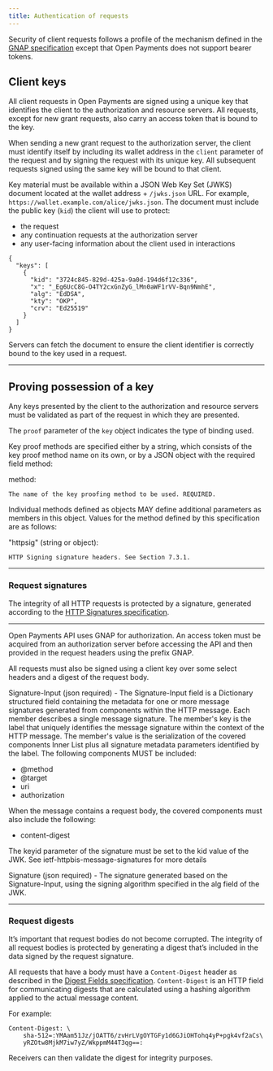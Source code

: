 ```yaml
---
title: Authentication of requests
---
```


Security of client requests follows a profile of the mechanism defined in the [GNAP specification](https://datatracker.ietf.org/doc/html/draft-ietf-gnap-core-protocol#name-securing-requests-from-the-) except that Open Payments does not support bearer tokens.

## Client keys

All client requests in Open Payments are signed using a unique key that identifies the client to the authorization and resource servers. All requests, except for new grant requests, also carry an access token that is bound to the key.

When sending a new grant request to the authorization server, the client must identify itself by including its wallet address in the `client` parameter of the request and by signing the request with its unique key. All subsequent requests signed using the same key will be bound to that client.

Key material must be available within a JSON Web Key Set (JWKS) document located at the wallet address + `/jwks.json` URL. For example, `https://wallet.example.com/alice/jwks.json`. The document must include the public key (`kid`) the client will use to protect:

- the request
- any continuation requests at the authorization server
- any user-facing information about the client used in interactions

```http
{
  "keys": [
    {
      "kid": "3724c845-829d-425a-9a0d-194d6f12c336",
      "x": "_Eg6UcC8G-O4TY2cxGnZyG_lMn0aWF1rVV-Bqn9NmhE",
      "alg": "EdDSA",
      "kty": "OKP",
      "crv": "Ed25519"
    }
  ]
}
```

Servers can fetch the document to ensure the client identifier is correctly bound to the key used in a request.

---

## Proving possession of a key

Any keys presented by the client to the authorization and resource servers must be validated as part of the request in which they are presented.

The `proof` parameter of the `key` object indicates the type of binding used.

Key proof methods are specified either by a string, which consists of the key proof method name on its own, or by a JSON object with the required field method:

method:

    The name of the key proofing method to be used. REQUIRED.

Individual methods defined as objects MAY define additional parameters as members in this object.
Values for the method defined by this specification are as follows:

"httpsig" (string or object):

    HTTP Signing signature headers. See Section 7.3.1.

---

### Request signatures

The integrity of all HTTP requests is protected by a signature, generated according to the [HTTP Signatures specification](https://datatracker.ietf.org/doc/draft-ietf-httpbis-message-signatures/).

---

Open Payments API uses GNAP for authorization. An access token must be acquired from an authorization server before accessing the API and then provided in the request headers using the prefix GNAP.

All requests must also be signed using a client key over some select headers and a digest of the request body.

Signature-Input (json required) - The Signature-Input field is a Dictionary structured field containing the metadata for one or more message signatures generated from components within the HTTP message. Each member describes a single message signature. The member's key is the label that uniquely identifies the message signature within the context of the HTTP message. The member's value is the serialization of the covered components Inner List plus all signature metadata parameters identified by the label. The following components MUST be included:

- @method
- @target
- uri
- authorization

When the message contains a request body, the covered components must also include the following:

- content-digest

The keyid parameter of the signature must be set to the kid value of the JWK. See ietf-httpbis-message-signatures for more details

Signature (json required) - The signature generated based on the Signature-Input, using the signing algorithm specified in the alg field of the JWK.

---

### Request digests

It’s important that request bodies do not become corrupted. The integrity of all request bodies is protected by generating a digest that’s included in the data signed by the request signature.

All requests that have a body must have a `Content-Digest` header as described in the [Digest Fields specification](https://datatracker.ietf.org/doc/draft-ietf-httpbis-digest-headers/). `Content-Digest` is an HTTP field for communicating digests that are calculated using a hashing algorithm applied to the actual message content.

For example:

```http
Content-Digest: \
    sha-512=:YMAam51Jz/jOATT6/zvHrLVgOYTGFy1d6GJiOHTohq4yP+pgk4vf2aCs\
    yRZOtw8MjkM7iw7yZ/WkppmM44T3qg==:
```

Receivers can then validate the digest for integrity purposes.
